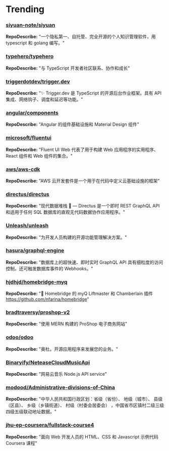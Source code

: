 # Trending

### [siyuan-note/siyuan](https://github.com/siyuan-note/siyuan)
**RepoDescribe:** "一个隐私第一、自托管、完全开源的个人知识管理软件，用 typescript 和 golang 编写。"
  

### [typehero/typehero](https://github.com/typehero/typehero)
**RepoDescribe:** "与 TypeScript 开发者社区联系、协作和成长"
  

### [triggerdotdev/trigger.dev](https://github.com/triggerdotdev/trigger.dev)
**RepoDescribe:** "✨ Trigger.dev 是 TypeScript 的开源后台作业框架。具有 API 集成、网络钩子、调度和延迟等功能。"
  

### [angular/components](https://github.com/angular/components)
**RepoDescribe:** "Angular 的组件基础设施和 Material Design 组件"
  

### [microsoft/fluentui](https://github.com/microsoft/fluentui)
**RepoDescribe:** "Fluent UI Web 代表了用于构建 Web 应用程序的实用程序、React 组件和 Web 组件的集合。"
  

### [aws/aws-cdk](https://github.com/aws/aws-cdk)
**RepoDescribe:** "AWS 云开发套件是一个用于在代码中定义云基础设施的框架"
  

### [directus/directus](https://github.com/directus/directus)
**RepoDescribe:** "现代数据堆栈 🐰 — Directus 是一个即时 REST GraphQL API 和适用于任何 SQL 数据库的直观无代码数据协作应用程序。"
  

### [Unleash/unleash](https://github.com/Unleash/unleash)
**RepoDescribe:** "为开发人员构建的开源功能管理解决方案。"
  

### [hasura/graphql-engine](https://github.com/hasura/graphql-engine)
**RepoDescribe:** "数据库上的超快速、即时实时 GraphQL API 具有细粒度的访问控制，还可触发数据库事件的 Webhooks。"
  

### [hjdhjd/homebridge-myq](https://github.com/hjdhjd/homebridge-myq)
**RepoDescribe:** "🚗 Homebridge 的 myQ Liftmaster 和 Chamberlain 插件 https://github.com/nfarina/homebridge"
  

### [bradtraversy/proshop-v2](https://github.com/bradtraversy/proshop-v2)
**RepoDescribe:** "使用 MERN 构建的 ProShop 电子商务网站"
  

### [odoo/odoo](https://github.com/odoo/odoo)
**RepoDescribe:** "奥杜。开源应用程序来发展您的业务。"
  

### [Binaryify/NeteaseCloudMusicApi](https://github.com/Binaryify/NeteaseCloudMusicApi)
**RepoDescribe:** "网易云音乐 Node.js API service"
  

### [modood/Administrative-divisions-of-China](https://github.com/modood/Administrative-divisions-of-China)
**RepoDescribe:** "中华人民共和国行政区划：省级（省份）、 地级（城市）、 县级（区县）、 乡级（乡镇街道）、 村级（村委会居委会） ，中国省市区镇村二级三级四级五级联动地址数据。"
  

### [jhu-ep-coursera/fullstack-course4](https://github.com/jhu-ep-coursera/fullstack-course4)
**RepoDescribe:** "面向 Web 开发人员的 HTML、CSS 和 Javascript 示例代码 Coursera 课程"
  

